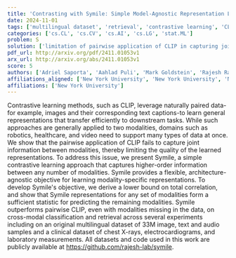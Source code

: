 ```yaml
---
title: 'Contrasting with Symile: Simple Model-Agnostic Representation Learning for Unlimited Modalities'
date: 2024-11-01
tags: ['multilingual dataset', 'retrieval', 'contrastive learning', 'CLIP', 'architecture-agnostic objective', 'representation learning', 'higher-order information', 'cross-modal classification', 'multimodal data', 'clinical dataset']
categories: ['cs.CL', 'cs.CV', 'cs.AI', 'cs.LG', 'stat.ML']
problem: S
solution: ['limitation of pairwise application of CLIP in capturing joint information between modalities']
pdf_url: http://arxiv.org/pdf/2411.01053v1
arx_url: http://arxiv.org/abs/2411.01053v1
score: 5
authors: ['Adriel Saporta', 'Aahlad Puli', 'Mark Goldstein', 'Rajesh Ranganath']
affiliations_aligned: ['New York University', 'New York University', 'New York University', 'New York University']
affiliations: ['New York University']
---
```



Contrastive learning methods, such as CLIP, leverage naturally paired data-for example, images and their corresponding text captions-to learn general representations that transfer efficiently to downstream tasks. While such approaches are generally applied to two modalities, domains such as robotics, healthcare, and video need to support many types of data at once. We show that the pairwise application of CLIP fails to capture joint information between modalities, thereby limiting the quality of the learned representations. To address this issue, we present Symile, a simple contrastive learning approach that captures higher-order information between any number of modalities. Symile provides a flexible, architecture-agnostic objective for learning modality-specific representations. To develop Symile's objective, we derive a lower bound on total correlation, and show that Symile representations for any set of modalities form a sufficient statistic for predicting the remaining modalities. Symile outperforms pairwise CLIP, even with modalities missing in the data, on cross-modal classification and retrieval across several experiments including on an original multilingual dataset of 33M image, text and audio samples and a clinical dataset of chest X-rays, electrocardiograms, and laboratory measurements. All datasets and code used in this work are publicly available at https://github.com/rajesh-lab/symile.